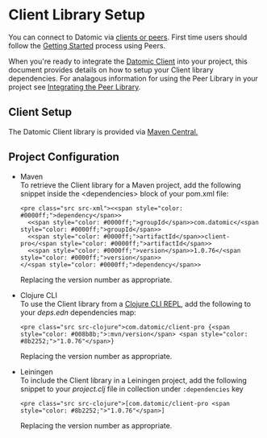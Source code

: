 Client Library Setup
====================

You can connect to Datomic via [clients or peers](../overview/clients-and-peers.html). First time users should follow the [Getting Started](../getting-started/get-datomic.html) process using Peers.

When you're ready to integrate the [Datomic Client](https://docs.datomic.com/client-api/datomic.client.api.html) into your project, this document provides details on how to setup your Client library dependencies. For analagous information for using the Peer Library in your project see [Integrating the Peer Library](../peer/integrating-peer-lib.html).

Client Setup
------------

The Datomic Client library is provided via [ Maven Central.](https://search.maven.org/artifact/com.datomic/client-pro)





Project Configuration
---------------------



- <a id="maven"></a>Maven  
    To retrieve the Client library for a Maven project, add the following snippet inside the &lt;dependencies&gt; block of your pom.xml file:
    
    ```
    <pre class="src src-xml"><<span style="color: #0000ff;">dependency</span>>
      <<span style="color: #0000ff;">groupId</span>>com.datomic</<span style="color: #0000ff;">groupId</span>>
      <<span style="color: #0000ff;">artifactId</span>>client-pro</<span style="color: #0000ff;">artifactId</span>>
      <<span style="color: #0000ff;">version</span>>1.0.76</<span style="color: #0000ff;">version</span>>
    </<span style="color: #0000ff;">dependency</span>>
    ```
    
    
    
    Replacing the version number as appropriate.
- <a id="deps"></a>Clojure CLI  
    To use the Client library from a [Clojure CLI REPL](https://clojure.org/guides/deps_and_cli), add the following to your *deps.edn* dependencies map:
    
    ```
    <pre class="src src-clojure">com.datomic/client-pro {<span style="color: #008b8b;">:mvn/version</span> <span style="color: #8b2252;">"1.0.76"</span>}
    ```
    
    
    
    Replacing the version number as appropriate.
- <a id="leiningen"></a>Leiningen  
    To include the Client library in a Leiningen project, add the following snippet to your *project.clj* file in collection under `:dependencies` key
    
    ```
    <pre class="src src-clojure">[com.datomic/client-pro <span style="color: #8b2252;">"1.0.76"</span>]
    ```
    
    
    
    Replacing the version number as appropriate.